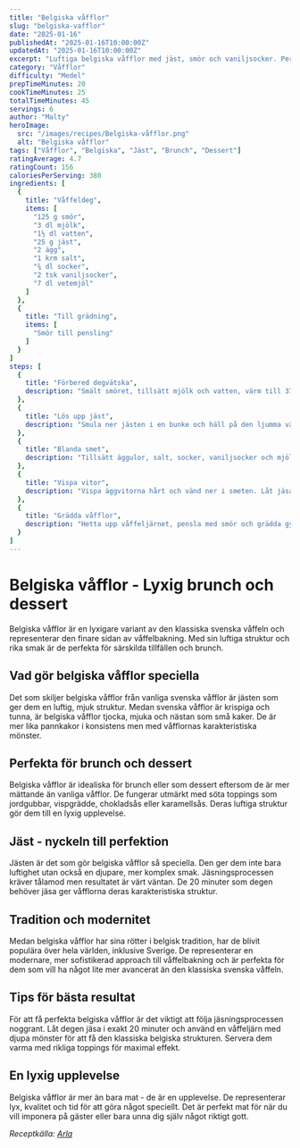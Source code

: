 ```yaml
---
title: "Belgiska våfflor"
slug: "belgiska-vafflor"
date: "2025-01-16"
publishedAt: "2025-01-16T10:00:00Z"
updatedAt: "2025-01-16T10:00:00Z"
excerpt: "Luftiga belgiska våfflor med jäst, smör och vaniljsocker. Perfekta till brunch eller dessert med bär och glass."
category: "Våfflor"
difficulty: "Medel"
prepTimeMinutes: 20
cookTimeMinutes: 25
totalTimeMinutes: 45
servings: 6
author: "Malty"
heroImage:
  src: "/images/recipes/Belgiska-våfflor.png"
  alt: "Belgiska våfflor"
tags: ["Våfflor", "Belgiska", "Jäst", "Brunch", "Dessert"]
ratingAverage: 4.7
ratingCount: 156
caloriesPerServing: 380
ingredients: [
  {
    title: "Våffeldeg",
    items: [
      "125 g smör",
      "3 dl mjölk",
      "1½ dl vatten",
      "25 g jäst",
      "2 ägg",
      "1 krm salt",
      "¾ dl socker",
      "2 tsk vaniljsocker",
      "7 dl vetemjöl"
    ]
  },
  {
    title: "Till grädning",
    items: [
      "Smör till pensling"
    ]
  }
]
steps: [
  {
    title: "Förbered degvätska",
    description: "Smält smöret, tillsätt mjölk och vatten, värm till 37 °C."
  },
  {
    title: "Lös upp jäst",
    description: "Smula ner jästen i en bunke och häll på den ljumma vätskan."
  },
  {
    title: "Blanda smet",
    description: "Tillsätt äggulor, salt, socker, vaniljsocker och mjöl. Rör till en jämn smet."
  },
  {
    title: "Vispa vitor",
    description: "Vispa äggvitorna hårt och vänd ner i smeten. Låt jäsa 20 minuter."
  },
  {
    title: "Grädda våfflor",
    description: "Hetta upp våffeljärnet, pensla med smör och grädda gyllenbruna våfflor."
  }
]
---
```


# Belgiska våfflor - Lyxig brunch och dessert

Belgiska våfflor är en lyxigare variant av den klassiska svenska våffeln och representerar den finare sidan av våffelbakning. Med sin luftiga struktur och rika smak är de perfekta för särskilda tillfällen och brunch.

## Vad gör belgiska våfflor speciella

Det som skiljer belgiska våfflor från vanliga svenska våfflor är jästen som ger dem en luftig, mjuk struktur. Medan svenska våfflor är krispiga och tunna, är belgiska våfflor tjocka, mjuka och nästan som små kaker. De är mer lika pannkakor i konsistens men med våfflornas karakteristiska mönster.

## Perfekta för brunch och dessert

Belgiska våfflor är idealiska för brunch eller som dessert eftersom de är mer mättande än vanliga våfflor. De fungerar utmärkt med söta toppings som jordgubbar, vispgrädde, chokladsås eller karamellsås. Deras luftiga struktur gör dem till en lyxig upplevelse.

## Jäst - nyckeln till perfektion

Jästen är det som gör belgiska våfflor så speciella. Den ger dem inte bara luftighet utan också en djupare, mer komplex smak. Jäsningsprocessen kräver tålamod men resultatet är värt väntan. De 20 minuter som degen behöver jäsa ger våfflorna deras karakteristiska struktur.

## Tradition och modernitet

Medan belgiska våfflor har sina rötter i belgisk tradition, har de blivit populära över hela världen, inklusive Sverige. De representerar en modernare, mer sofistikerad approach till våffelbakning och är perfekta för dem som vill ha något lite mer avancerat än den klassiska svenska våffeln.

## Tips för bästa resultat

För att få perfekta belgiska våfflor är det viktigt att följa jäsningsprocessen noggrant. Låt degen jäsa i exakt 20 minuter och använd en våffeljärn med djupa mönster för att få den klassiska belgiska strukturen. Servera dem varma med rikliga toppings för maximal effekt.

## En lyxig upplevelse

Belgiska våfflor är mer än bara mat - de är en upplevelse. De representerar lyx, kvalitet och tid för att göra något speciellt. Det är perfekt mat för när du vill imponera på gäster eller bara unna dig själv något riktigt gott.

*Receptkälla: [Arla](https://www.arla.se/recept/belgiska-vafflor/)*

